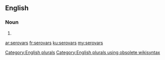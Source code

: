==English==

===Noun===
{{head|en}}

# {{plural of|serovar}}

[[Category:English plurals]][[Category:English plurals using obsolete wikisyntax]]

[[ar:serovars]]
[[fr:serovars]]
[[ku:serovars]]
[[my:serovars]]